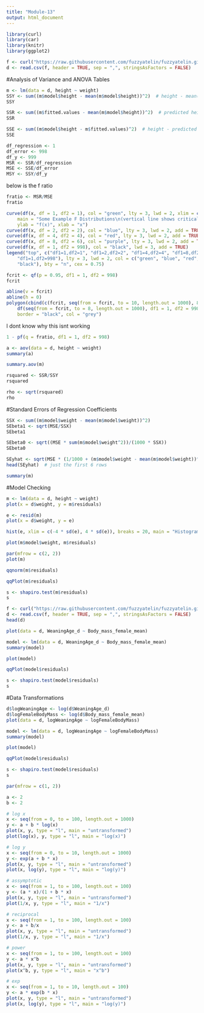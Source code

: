 ```yaml
---
title: "Module-13"
output: html_document
---
```


```r
library(curl)
library(car)
library(knitr)
library(ggplot2)
```
```r
f <- curl("https://raw.githubusercontent.com/fuzzyatelin/fuzzyatelin.github.io/master/AN597_Fall17/zombies.csv")
d <- read.csv(f, header = TRUE, sep = ",", stringsAsFactors = FALSE)
```
#Analysis of Variance and ANOVA Tables
```r
m <- lm(data = d, height ~ weight)
SSY <- sum((m$model$height - mean(m$model$height))^2)  # height - mean(height)
SSY
```
```r
SSR <- sum((m$fitted.values - mean(m$model$height))^2)  # predicted height - mean height
SSR
```
```r
SSE <- sum((m$model$height - m$fitted.values)^2)  # height - predicted height
SSE
```
```r
df_regression <- 1
df_error <- 998
df_y <- 999
MSR <- SSR/df_regression
MSE <- SSE/df_error
MSY <- SSY/df_y
```
below is the f ratio
```r
fratio <- MSR/MSE
fratio
```
```r
curve(df(x, df = 1, df2 = 1), col = "green", lty = 3, lwd = 2, xlim = c(0, 10), 
    main = "Some Example F Distributions\n(vertical line shows critical value for df1=1,df2=998)", 
    ylab = "f(x)", xlab = "x")
curve(df(x, df = 2, df2 = 2), col = "blue", lty = 3, lwd = 2, add = TRUE)
curve(df(x, df = 4, df2 = 4), col = "red", lty = 3, lwd = 2, add = TRUE)
curve(df(x, df = 8, df2 = 6), col = "purple", lty = 3, lwd = 2, add = TRUE)
curve(df(x, df = 1, df2 = 998), col = "black", lwd = 3, add = TRUE)
legend("top", c("df1=1,df2=1", "df1=2,df2=2", "df1=4,df2=4", "df1=8,df2=6", 
    "df1=1,df2=998"), lty = 3, lwd = 2, col = c("green", "blue", "red", "purple", 
    "black"), bty = "n", cex = 0.75)

fcrit <- qf(p = 0.95, df1 = 1, df2 = 998)
fcrit

abline(v = fcrit)
abline(h = 0)
polygon(cbind(c(fcrit, seq(from = fcrit, to = 10, length.out = 1000), 8), c(0, 
    df(seq(from = fcrit, to = 8, length.out = 1000), df1 = 1, df2 = 998), 0)), 
    border = "black", col = "grey")
```
I dont know why this isnt working
```r
1 - pf(q = fratio, df1 = 1, df2 = 998)
```
```r
a <- aov(data = d, height ~ weight)
summary(a)
```
```r
summary.aov(m)
```
```r
rsquared <- SSR/SSY
rsquared
```
```r
rho <- sqrt(rsquared)
rho
```
#Standard Errors of Regression Coefficients
```r
SSX <- sum((m$model$weight - mean(m$model$weight))^2)
SEbeta1 <- sqrt(MSE/SSX)
SEbeta1
```
```r
SEbeta0 <- sqrt((MSE * sum(m$model$weight^2))/(1000 * SSX))
SEbeta0
```
```r
SEyhat <- sqrt(MSE * (1/1000 + (m$model$weight - mean(m$model$weight))^2/SSX))
head(SEyhat)  # just the first 6 rows
```
```r
summary(m)
```
#Model Checking
```r
m <- lm(data = d, height ~ weight)
plot(x = d$weight, y = m$residuals)
```
```r
e <- resid(m)
plot(x = d$weight, y = e)
```
```r
hist(e, xlim = c(-4 * sd(e), 4 * sd(e)), breaks = 20, main = "Histogram of Residuals")
```
```r
plot(m$model$weight, m$residuals)
```
```r
par(mfrow = c(2, 2))
plot(m)
```
```r
qqnorm(m$residuals)
```
```r
qqPlot(m$residuals)
```
```r
s <- shapiro.test(m$residuals)
s
```
```r
f <- curl("https://raw.githubusercontent.com/fuzzyatelin/fuzzyatelin.github.io/master/AN597_Fall17/KamilarAndCooperData.csv")
d <- read.csv(f, header = TRUE, sep = ",", stringsAsFactors = FALSE)
head(d)
```
```r
plot(data = d, WeaningAge_d ~ Body_mass_female_mean)
```
```r
model <- lm(data = d, WeaningAge_d ~ Body_mass_female_mean)
summary(model)
```
```r
plot(model)
```
```r
qqPlot(model$residuals)
```
```r
s <- shapiro.test(model$residuals)
s
```
#Data Transformations
```r
d$logWeaningAge <- log(d$WeaningAge_d)
d$logFemaleBodyMass <- log(d$Body_mass_female_mean)
plot(data = d, logWeaningAge ~ logFemaleBodyMass)
```
```r
model <- lm(data = d, logWeaningAge ~ logFemaleBodyMass)
summary(model)
```
```r
plot(model)
```
```r
qqPlot(model$residuals)
```
```r
s <- shapiro.test(model$residuals)
s
```
```r
par(mfrow = c(1, 2))

a <- 2
b <- 2

# log x
x <- seq(from = 0, to = 100, length.out = 1000)
y <- a + b * log(x)
plot(x, y, type = "l", main = "untransformed")
plot(log(x), y, type = "l", main = "log(x)")
```
```r
# log y
x <- seq(from = 0, to = 10, length.out = 1000)
y <- exp(a + b * x)
plot(x, y, type = "l", main = "untransformed")
plot(x, log(y), type = "l", main = "log(y)")
```
```r
# assymptotic
x <- seq(from = 1, to = 100, length.out = 100)
y <- (a * x)/(1 + b * x)
plot(x, y, type = "l", main = "untransformed")
plot(1/x, y, type = "l", main = "1/x")
```
```r
# reciprocal
x <- seq(from = 1, to = 100, length.out = 100)
y <- a + b/x
plot(x, y, type = "l", main = "untransformed")
plot(1/x, y, type = "l", main = "1/x")
```
```r
# power
x <- seq(from = 1, to = 100, length.out = 100)
y <- a * x^b
plot(x, y, type = "l", main = "untransformed")
plot(x^b, y, type = "l", main = "x^b")
```
```r
# exp
x <- seq(from = 1, to = 10, length.out = 100)
y <- a * exp(b * x)
plot(x, y, type = "l", main = "untransformed")
plot(x, log(y), type = "l", main = "log(y)")
```
























